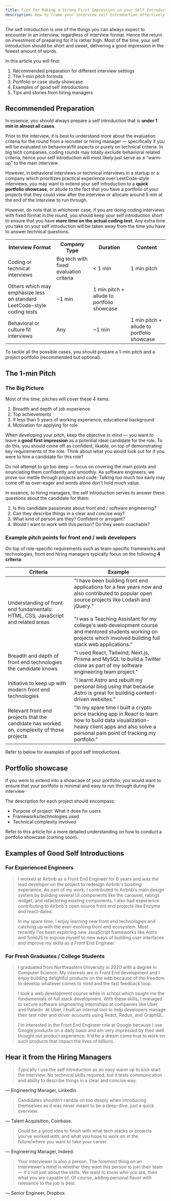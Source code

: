 ```yaml
---
title: Tips for Making a Strong First Impression in your Self Introduction
description: How to frame your interview self introduction effectively in different interview contexts, for front end / web developers / software engineers. Refer to examples of good self introductions.
---
```


The self introduction is one of the things you can always expect to encounter in an interview, regardless of interview format. Hence the return on investment of preparing for it is rather high. Most of the time, your self introduction should be short and sweet, delivering a good impression in the fewest amount of words.

In this article you will find:

1. Recommended preparation for different interview settings
1. The 1-min pitch formula
1. Portfolio or case study showcase
1. Examples of good self introductions
1. Tips and stories from hiring managers

## Recommended Preparation

In essence, you should always prepare a self introduction that is **under 1 min in almost all cases**.

Prior to the interview, it is best to understand more about the evaluation criteria for the round from a recruiter or hiring manager — specifically if you will be evaluated on behavioral/fit aspects or purely on technical criteria. In big tech companies, coding rounds may totally exclude behavioral related criteria, hence your self introduction will most likely just serve as a "warm-up" to the main interview.

However, in behavioral interviews or technical interviews in a startup or a company which prioritizes practical experience over LeetCode-style interviews, you may want to extend your self introduction to a **quick portfolio showcase**, or allude to the fact that you have a portfolio of your projects that they could view after the interview or allocate around 5 min at the end of the interview to run through.

However, do note that in whichever case, if you are doing coding interviews with fixed format in the round, you should keep your self introduction short to ensure that you have **more time on the actual coding test**. Any extra time you take on your self introduction will be taken away from the time you have to answer technical questions.

<table>
  <tbody>
  <tr>
    <th>Interview Format</th>
    <th>Company Type</th>
    <th>Duration</th>
    <th>Content</th>
  </tr>
  <tr>
    <td rowSpan={2}>Coding or technical interviews</td>
    <td>Big tech with fixed evaluation criteria</td>
    <td>< 1 min</td>
    <td>1 min pitch</td>
  </tr>
  <tr>
    <td className="px-2">Others which may emphasize less on standard LeetCode-style coding tests</td>
    <td>~1 min</td>
    <td>1 min pitch + allude to portfolio showcase</td>
  </tr>
  <tr>
    <td>Behavioral or culture fit interviews</td>
    <td>Any</td>
    <td>~1 min</td>
    <td>1 min pitch + allude to portfolio showcase</td>
  </tr>
  </tbody>
</table>

To tackle all the possible cases, you should prepare a 1-min pitch and a project portfolio (recommended but optional).

## The 1-min Pitch

### The Big Picture

Most of the time, pitches will cover these 4 items:

1. Breadth and depth of job experience
1. Top achievements
1. If less than 5 years of working experience, educational background
1. Motivation for applying for role

When developing your pitch, keep the objective in mind — you want to leave a **good first impression** as a potential ideal candidate for the role. To do this, you should come off as confident, likable, on top of demonstrating key requirements of the role. Think about what you would look out for if you were to hire a candidate for this role?

Do not attempt to go too deep — focus on covering the main points and enunciating them confidently and smoothly. As software engineers, we prove our mettle through projects and code. Talking too much too early may come off as over-eager and words alone don't hold much value.

In essence, to hiring managers, the self introduction serves to answer these questions about the candidate for them:

1. Is this candidate passionate about front end / software engineering?
1. Can they describe things in a clear and concise way?
1. What kind of person are they? Confident or arrogant?
1. Would I want to work with this person? Do they seem coachable?

### Example pitch points for front end / web developers

On top of role-specific requirements such as team-specific frameworks and technologies, front end hiring managers typically focus on the following **4 criteria**:

| Criteria | Example |
| --- | --- |
| Understanding of front end fundamentals: HTML, CSS, JavaScript and related areas | "I have been building front end applications for a few years now and also contributed to popular open source projects like Lodash and jQuery." <br/><br/>"I was a Teaching Assistant for my college's web development course and mentored students working on projects which involved building full stack web applications." |
| Breadth and depth of front end technologies the candidate knows | "I used React, Tailwind, Next.js, Prisma and MySQL to build a Twitter clone as part of my software engineering team project." |
| Initiative to keep up with modern front end technologies | "I learnt Astro and rebuilt my personal blog using that because Astro is great for building content-driven websites." |
| Relevant front end projects that the candidate has worked on, complexity of those projects | "In my spare time I built a crypto price tracking app in React to learn how to build data visualization-heavy client apps and also solve a personal pain point of tracking my portfolio." |

Refer to below for examples of good self introductions.

## Portfolio showcase

If you were to extend into a showcase of your portfolio, you would want to ensure that your portfolio is minimal and easy to run through during the interview

The description for each project should encompass:

- Purpose of project: What it does for users
- Frameworks/technologies used
- Technical complexity involved

Refer to this article for a more detailed understanding on how to conduct a portfolio showcase (coming soon).

## Examples of Good Self Introductions

### For Experienced Engineers

> I worked at Airbnb as a Front End Engineer for 6 years and was the lead developer on the project to redesign Airbnb's booking experience. As part of my work, I contributed to Airbnb's main design system by building several UI components like the carousel, ratings widget, and refactoring existing components. I also had experience contributing to Airbnb's open source front end projects like Enzyme and react-dates.
>
> In my spare time, I enjoy learning new front end technologies and catching up with the ever-evolving front end ecosystem. Most recently I've been exploring new JavaScript frameworks like Astro and SolidJS to expose myself to new ways of building user interfaces and improve my skills as a Front End Engineer.

### For Fresh Graduates / College Students

> I graduated from Northeastern University in 2020 with a degree in Computer Science. My interests are in Front End development and I enjoy building delightful products on the web because of the freedom to develop whatever comes to mind and the fast feedback loop.
>
> I took a web development course while in school which taught me the fundamentals of full stack development. With these skills, I managed to secure software engineering internships at companies like Uber and Palantir. At Uber, I built an internal tool to help developers manage their test rider and driver accounts using React, Redux, and GraphQL.
>
> I'm interested in the Front End Engineer role at Google because I use Google products on a daily basis and am very impressed by their well thought out product experience. It'd be a dream come true to work on such products that impact the lives of billions.

## Hear it from the Hiring Managers

> Typically I use the self introduction as an easy warm up to kick start the interview. No technical skills required, but it tests communication and ability to describe things in a clear and concise way.

— Engineering Manager, LinkedIn.

> Candidates shouldn't ramble on too deeply when introducing themselves as it was never meant to be a deep-dive, just a quick overview.

— Talent Acquisition, Coinbase.

> Could be a good idea to finish with what tech stacks or projects you've worked with, and what you hope to work on in the future/where you want to take your career.

— Engineering Manager, Indeed.

> Your interviewer is also a person. The foremost thing on an interviewer's mind is whether they want this person to join their team — it's not just about the skills. We want to know who you are, then what you are capable of. Of course, adding personal flavor with relevance to the job is best.

— Senior Engineer, Dropbox.
